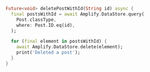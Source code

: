 ```dart
Future<void> deletePostWithId(String id) async {
  final postsWithId = await Amplify.DataStore.query(
    Post.classType,
    where: Post.ID.eq(id),
  );

  for (final element in postsWithId) {
    await Amplify.DataStore.delete(element);
    print('Deleted a post');
  }
}
```
